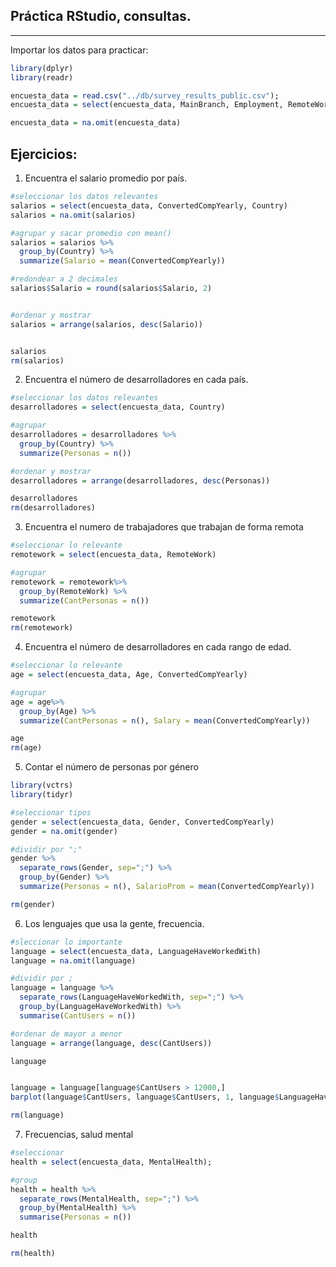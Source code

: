 ## Práctica RStudio, consultas.

------------------------------------------------------------------------

Importar los datos para practicar:

```r
library(dplyr)
library(readr)

encuesta_data = read.csv("../db/survey_results_public.csv");
encuesta_data = select(encuesta_data, MainBranch, Employment, RemoteWork, CodingActivities, DevType, Country, EdLevel, Currency, ConvertedCompYearly, MentalHealth, Ethnicity, Sexuality, Gender, Age, `OpSysPersonal.use`, `OpSysProfessional.use`, LanguageHaveWorkedWith)

encuesta_data = na.omit(encuesta_data)


```

## Ejercicios:

1.  Encuentra el salario promedio por país.

```r
#seleccionar los datos relevantes
salarios = select(encuesta_data, ConvertedCompYearly, Country)
salarios = na.omit(salarios)

#agrupar y sacar promedio con mean()
salarios = salarios %>%
  group_by(Country) %>%
  summarize(Salario = mean(ConvertedCompYearly))

#redondear a 2 decimales
salarios$Salario = round(salarios$Salario, 2)


#ordenar y mostrar
salarios = arrange(salarios, desc(Salario))


salarios
rm(salarios)
```

2.  Encuentra el número de desarrolladores en cada país.

```r

#seleccionar los datos relevantes
desarrolladores = select(encuesta_data, Country)

#agrupar
desarrolladores = desarrolladores %>%
  group_by(Country) %>%
  summarize(Personas = n())

#ordenar y mostrar
desarrolladores = arrange(desarrolladores, desc(Personas))

desarrolladores
rm(desarrolladores)
```

3.  Encuentra el numero de trabajadores que trabajan de forma remota

```r

#seleccionar lo relevante
remotework = select(encuesta_data, RemoteWork)

#agrupar
remotework = remotework%>%
  group_by(RemoteWork) %>%
  summarize(CantPersonas = n())

remotework
rm(remotework)
```

4.  Encuentra el número de desarrolladores en cada rango de edad.

```r
#seleccionar lo relevante
age = select(encuesta_data, Age, ConvertedCompYearly)

#agrupar
age = age%>%
  group_by(Age) %>%
  summarize(CantPersonas = n(), Salary = mean(ConvertedCompYearly))

age
rm(age)
```

5.  Contar el número de personas por género

```r
library(vctrs)
library(tidyr)

#seleccionar tipos
gender = select(encuesta_data, Gender, ConvertedCompYearly)
gender = na.omit(gender)

#dividir por ";"
gender %>%
  separate_rows(Gender, sep=";") %>%
  group_by(Gender) %>%
  summarize(Personas = n(), SalarioProm = mean(ConvertedCompYearly))

rm(gender)
```

6.  Los lenguajes que usa la gente, frecuencia.

```r

#sleccionar lo importante
language = select(encuesta_data, LanguageHaveWorkedWith)
language = na.omit(language)

#dividir por ;
language = language %>%
  separate_rows(LanguageHaveWorkedWith, sep=";") %>%
  group_by(LanguageHaveWorkedWith) %>%
  summarise(CantUsers = n())

#ordenar de mayor a menor
language = arrange(language, desc(CantUsers))

language


language = language[language$CantUsers > 12000,]
barplot(language$CantUsers, language$CantUsers, 1, language$LanguageHaveWorkedWith)

rm(language)
```

7.  Frecuencias, salud mental

```r
#seleccionar
health = select(encuesta_data, MentalHealth);

#group
health = health %>% 
  separate_rows(MentalHealth, sep=";") %>%
  group_by(MentalHealth) %>%
  summarise(Personas = n())

health

rm(health)

```

```r

```
